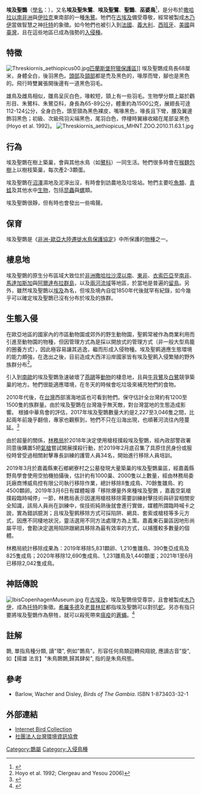 {{noteTA
|1=zh-cn:朱鷺科; zh-tw:䴉科;
|2=zh-cn:鹮属; zh-tw:白䴉屬;
}}
{{speciesbox
| name = 埃及聖䴉
| fossil_range = {{fossilrange|上新世|0|[[上新世|上新世]]至今<ref name=Paul2016>{{cite book | author = Mayr, G. | title = ''Paleogene Fossil Birds'' | publisher = Springer | isbn = 978-3-540-89627-2 | doi = 10.1007/978-3-540-89628-9 | date = 2016年5月 }}</ref>}}
| status = LC
| status_system = iucn3.1
| status_ref = <ref>{{IUCN|id=22697510 |title=''Threskiornis aethiopicus'' |assessors=[[BirdLife_International|BirdLife International]]  |version=2019.2 |year=2018 |accessdate=9 August 2018}} 数据库資料包含說明此物種被編入無危級別的原因</ref>
| image = Threskiornis aethiopicus -Mida Creek mud flats, Kenya-8.jpg
| image_width = 260px
| image_caption = 野生埃及聖䴉，攝於[[肯亞|肯亞]][[阿拉布科索科凱國家公園|阿拉布科索科凱國家公園]]
| genus = Threskiornis
| species = aethiopicus
| authority = ([[約翰·萊瑟姆|Latham]], 1790)
| range_map=ThreskiornisAethiopicusIUCNver2018 2.png
| range_map_caption=埃及聖䴉原生分布地帶（綠色）與引進地區（黃色）
}}

'''埃及聖䴉'''{{noteTag|{{標音|字=䴉，左睘右鳥|注音=ㄒㄩㄢˊ|拼音=xuán|同音字=旋}}}}（[[學名|學名]]：{{lang|la|''Threskiornis aethiopicus''}}），又名'''埃及聖朱鷺'''、'''埃及聖鷺'''、'''聖䴉'''、'''巫婆鳥'''<ref>{{Cite web |url=http://news.ltn.com.tw/news/life/breakingnews/1709495 |title=存档副本 |accessdate=2018-03-17 |archive-date=2020-09-18 |archive-url=https://web.archive.org/web/20200918153427/https://news.ltn.com.tw/news/life/breakingnews/1709495 |dead-url=no }}</ref>，是分布於[[撒哈拉以南非洲|撒哈拉以南非洲]]與[[伊拉克|伊拉克]]東南部的一種[[朱鷺科|朱鷺]]。牠們在[[古埃及|古埃及]]備受尊敬，經常被製成[[木乃伊|木乃伊]]當做智慧之神[[托特|托特]]的象徵。如今牠們也被引入到[[法國|法國]]、[[義大利|義大利]]、[[西班牙|西班牙]]、[[美國|美國]]與[[臺灣|臺灣]]，且在這些地區已成為強勢的[[入侵種|入侵種]]。

==特徵==
[[Image:Threskiornis_aethiopicus00.jpg|thumb]][[匹蘭斯堡狩獵保護區|匹蘭斯堡狩獵保護區]]]]
埃及聖䴉成鳥長68厘米，身體全白，後羽黑色。[[頭部|頭部]]及[[頸部|頸部]]都是禿及黑色的，喙厚而彎，腳也是黑色的。飛行時雙翼張開後邊有一道黑色羽毛。

雄鳥及雌鳥相似，雛鳥呈灰白色，喙較短，頸上有一些羽毛。生物學分類上屬於鸛形目、朱鷺科、朱鷺亞科，身長為65-89公分，體重約為1500公克，展翅長可逹112-124公分，全身白色，頭至頸為黑色裸皮，嘴喙黑色，喙長且下彎，腰及翼邊飾羽黑色；初級、次級飛羽尖端黑色，尾羽白色，停棲時翼緣收縮在尾部呈黑色(Hoyo et al. 1992)。
[[File:Threskiornis_aethiopicus_MHNT.ZOO.2010.11.63.1.jpg|thumb]]

==行為==
埃及聖䴉在樹上築巢，會與其他水鳥（如[[鷺科|鷺科]]）一同生活。牠們很多時會在[[猴麵包樹|猴麵包樹]]上以樹枝築巢，每次產2-3顆蛋。

埃及聖䴉在[[沼澤|沼澤]]濕地及泥濘出沒，有時會到訪農地及垃圾站。牠們主要吃[[魚類|魚類]]、[[青蛙|青蛙]]及其他水中[[生物|生物]]，包括[[昆蟲|昆蟲]]與[[螺|螺]]類。

埃及聖䴉很靜，但有時也會發出一些鳴聲。

==保育==
埃及聖䴉是《[[非洲-歐亞大陸遷徙水鳥保護協定|非洲-歐亞大陸遷徙水鳥保護協定]]》中所保護的[[物種|物種]]之一。

==棲息地==
埃及聖䴉的原生分布區域大致位於[[非洲|非洲]][[漠南非洲|撒哈拉沙漠以南]]、[[東非|東非]]、[[衣索匹亞|衣索匹亞]]至[[南非|南非]]、[[馬達加斯加|馬達加斯加]]與[[阿爾達布拉群島|阿爾達布拉群島]]，以及[[兩河流域|兩河流域]]等地區，於當地是普遍的[[留鳥|留鳥]]。另外，雖然埃及聖䴉以[[埃及|埃及]]為名，但埃及境內自從1850年代後就罕有紀錄，如今幾乎可以確定埃及聖䴉已沒有分布於埃及的族群。

==生態入侵==
在歐亞地區的國家內的市區動物園或郊外的野生動物園，聖鹮常被作為商業利用而引進至動物園的物種，但因管理方式為是採以開放式的管理方式（非一般大型鳥籠的圈養方式），因此極容易讓其逃逸，繼而形成入侵物種。埃及聖鹮適應生態環境的能力頗強，在逸出之後，目前造成大西洋沿岸國家皆有埃及聖鹮入侵繁殖的野外族群分布<ref>Hoyo et al. 1992; Clergeau and Yesou 2006)</ref>。

引入到[[南歐|南歐]]的埃及聖䴉急速破壞了[[燕鷗|燕鷗]]等[[動物|動物]]的棲息地，且與[[牛背鷺|牛背鷺]]及[[白鷺|白鷺]]競爭築巢的地方。牠們很能適應環境，在冬天的時候會吃垃圾來補充牠們的食物。

2010年代後，在[[台灣|台灣]]西部濱海地區也可看到牠們。保守估計全台灣約有1200至1500隻的族群量。由於埃及聖䴉在台灣幾乎無天敵，對台灣當地的生態造成影響。 
根據中華鳥會的評估，2017年埃及聖䴉數量大約是2,227至3,046隻之間，比起兩年前幾乎翻倍，專家也觀察到，牠們不只在沿海出現，也順著河流往內陸蔓延。<ref>{{Cite news|url=http://e-info.org.tw/node/211536|title=【我們的島】聖䴉之亂 生態防治戰開打|newspaper=台灣環境資訊協會-環境資訊中心|accessdate=2018-06-07|language=zh-hant|archive-date=2020-09-18|archive-url=https://web.archive.org/web/20200918200145/https://e-info.org.tw/node/211536|dead-url=no}}</ref>

由於超量的關係，[[林務局|林務局]]於2018年決定使用槍枝撲殺埃及聖䴉，經內政部警政署同意後購置5把[[氣槍|氣槍]]嘗試開展撲殺行動，於2019年2月底召集了具原住民身份或服役時曾受過相關射擊專長訓練的護管人員34名，開始進行移除人員培訓。

2019年3月於嘉義縣東石鄉網寮村之公墓發現大量築巢的埃及聖䴉巢區，經嘉義縣野鳥學會使用空拍機拍攝後，估計約有1000巢、2000隻以上數量，經由林務局委託廠商博威鳥控有限公司執行移除作業，總計移除8隻成鳥、70餘隻雛鳥、約4500顆卵。2019年3月6日有媒體報導「移除爆量外來種埃及聖䴉 ，嘉義空氣槍撲殺臨時喊停」一節，林務局表示因運用槍枝移除需要訓練射擊技術與研習相關安全知識，該局人員尚在訓練中，俟技術純熟後就會進行實做，媒體所謂臨時喊卡之說，實為錯誤臆測；且埃及聖鹮移除方式可採陷阱、網具、套索或槍枝等多元方式，因應不同棲地狀況，靈活選用不同方法處理方為上策。嘉義東石巢區因地形尚屬平坦，會勘決定選用陷阱跟網具移除為最有效率的方式，以捕獲較多數量的個體。

林務局統計移除成果為：2019年移除5,831顆卵、1,210隻雛鳥、390隻亞成鳥及825隻成鳥；2020年移除12,690隻成鳥、1,231雛鳥及1,440顆蛋；2021年1至6月已移除2,042隻成鳥。

==神話傳說==
[[Image:IbisCopenhagenMuseum.jpg|thumb]]
在[[古埃及|古埃及]]，埃及聖䴉倍受尊崇，且會被製成[[木乃伊|木乃伊]]，成為[[托特|托特]]的象徵。[[希羅多德|希羅多德]]及[[老普林尼|老普林尼]]都指埃及聖䴉可以對抗[[蛇|蛇]]。另亦有指只要將埃及聖䴉作為祭牲，就可以殺死帶來[[瘟疫|瘟疫]]的[[蒼蠅|蒼蠅]]。<ref>{{Cite book en|author=Pliny the Elder|title=Natvralis Historia, Book X|chapter=41}}</ref>

==註解==
{{noteFoot}}䴉, 單指鳥種分類, 讀"環", 例如"䴉鳥"。形容任何鳥類迴轉飛翔貌, 應讀古音"旋", 如【揚雄 法言】"朱鳥䴉䴉,歸其肆矣", 指的是朱鳥飛態。

==參考==
{{reflist}}
* Barlow, Wacher and Disley, ''Birds of The Gambia''. ISBN 1-873403-32-1

==外部連結==
* [http://ibc.lynxeds.com/species/sacred-ibis-threskiornis-aethiopicus Internet Bird Collection] {{Wayback|url=http://ibc.lynxeds.com/species/sacred-ibis-threskiornis-aethiopicus |date=20160627174628 }}
* [http://e-info.org.tw/node/76763 社團法人台灣環境資訊協會] {{Wayback|url=http://e-info.org.tw/node/76763 |date=20200918231441 }}
{{Taxonbar|from=Q208763}}

[[Category:䴉屬|Category:䴉屬]]
[[Category:入侵鳥種|Category:入侵鳥種]]